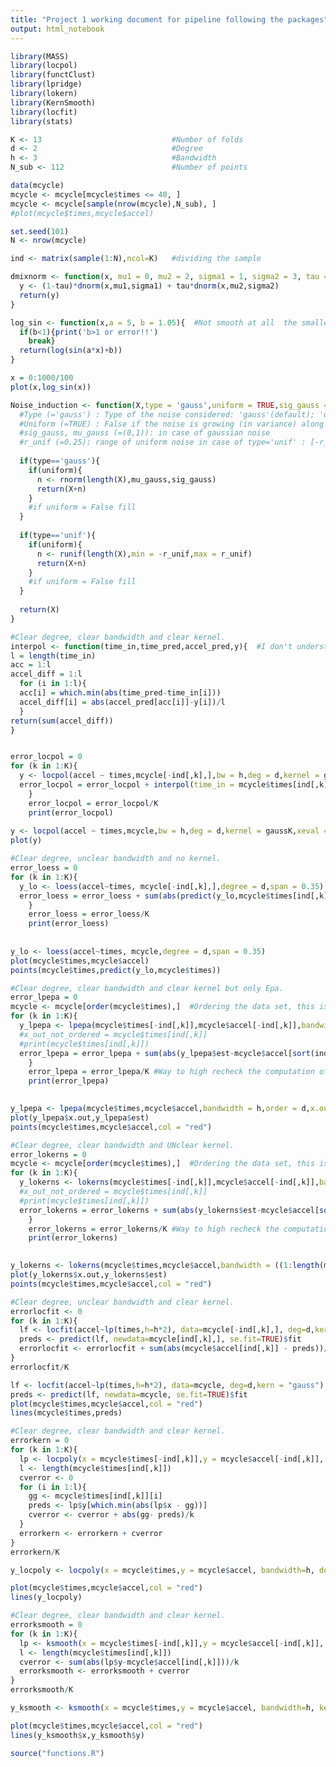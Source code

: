 ```yaml
---
title: "Project 1 working document for pipeline following the packages"
output: html_notebook
---
```


```r
library(MASS)
library(locpol)
library(functClust)
library(lpridge)
library(lokern)
library(KernSmooth)
library(locfit)
library(stats)
```


```r
K <- 13                             #Number of folds
d <- 2                              #Degree
h <- 3                              #Bandwidth
N_sub <- 112                        #Number of points
```


```r

data(mcycle)
mcycle <- mcycle[mcycle$times <= 40, ]
mcycle <- mcycle[sample(nrow(mcycle),N_sub), ]
#plot(mcycle$times,mcycle$accel)

set.seed(101)
N <- nrow(mcycle)

ind <- matrix(sample(1:N),ncol=K)   #dividing the sample

```

```r
dmixnorm <- function(x, mu1 = 0, mu2 = 2, sigma1 = 1, sigma2 = 3, tau = 0.7){   #Rather very smooth
  y <- (1-tau)*dnorm(x,mu1,sigma1) + tau*dnorm(x,mu2,sigma2)
  return(y)
}

log_sin <- function(x,a = 5, b = 1.05){  #Not smooth at all  the smaller a is, the smoother it is
  if(b<1){print('b>1 or error!!')
    break}
  return(log(sin(a*x)+b))
}

x = 0:1000/100
plot(x,log_sin(x))


```


```r
Noise_induction <- function(X,type = 'gauss',uniform = TRUE,sig_gauss = 1, mu_gauss = 0,r_unif = 0.25){
  #Type (='gauss') : Type of the noise considered: 'gauss'(default); 'unif'
  #Uniform (=TRUE) : False if the noise is growing (in variance) along with X-axis growing
  #sig_gauss, mu_gauss (=(0,1)): in case of gaussian noise
  #r_unif (=0.25): range of uniform noise in case of type='unif' : [-r_unif,r_unif]
  
  if(type=='gauss'){
    if(uniform){
      n <- rnorm(length(X),mu_gauss,sig_gauss)
      return(X+n)
    }
    #if uniform = False fill
  }
  
  if(type=='unif'){
    if(uniform){
      n <- runif(length(X),min = -r_unif,max = r_unif)
      return(X+n)
    }
    #if uniform = False fill
  }
    
  return(X)
}


```




```r
#Clear degree, clear bandwidth and clear kernel.
interpol <- function(time_in,time_pred,accel_pred,y){  #I don't understand how to compute                                                                  the function m(x)
l = length(time_in)  
acc = 1:l
accel_diff = 1:l
  for (i in 1:l){
  acc[i] = which.min(abs(time_pred-time_in[i]))
  accel_diff[i] = abs(accel_pred[acc[i]]-y[i])/l
  }
return(sum(accel_diff))
}


error_locpol = 0
for (k in 1:K){
  y <- locpol(accel ~ times,mcycle[-ind[,k],],bw = h,deg = d,kernel = gaussK,xeval = (24:400)/10)  #Instead of this two lines i can simply take xeval = the points that i want! (but then care about the indices)
  error_locpol = error_locpol + interpol(time_in = mcycle$times[ind[,k]],y = mcycle$accel[ind[,k]],accel_pred = y$lpFit$accel,time_pred = y$lpFit$times)
    }
    error_locpol = error_locpol/K
    print(error_locpol)
    
y <- locpol(accel ~ times,mcycle,bw = h,deg = d,kernel = gaussK,xeval = (24:400)/10) 
plot(y)
```

```r
#Clear degree, unclear bandwidth and no kernel.
error_loess = 0
for (k in 1:K){
  y_lo <- loess(accel~times, mcycle[-ind[,k],],degree = d,span = 0.35)  #Don't really understand how to compare h and span
  error_loess = error_loess + sum(abs(predict(y_lo,mcycle$times[ind[,k]])-mcycle$accel[ind[,k]]),na.rm = TRUE)/k
    }
    error_loess = error_loess/K
    print(error_loess)
    
    
y_lo <- loess(accel~times, mcycle,degree = d,span = 0.35)
plot(mcycle$times,mcycle$accel)
points(mcycle$times,predict(y_lo,mcycle$times))
```

```r
#Clear degree, clear bandwidth and clear kernel but only Epa.
error_lpepa = 0
mcycle <- mcycle[order(mcycle$times),]  #Ordering the data set, this is not an issue since the indices are still random
for (k in 1:K){
  y_lpepa <- lpepa(mcycle$times[-ind[,k]],mcycle$accel[-ind[,k]],bandwidth = h,order = d,x.out = mcycle$times[ind[,k]])
  #x_out_not_ordered = mcycle$times[ind[,k]]
  #print(mcycle$times[ind[,k]])
  error_lpepa = error_lpepa + sum(abs(y_lpepa$est-mcycle$accel[sort(ind[,k])]),na.rm = TRUE)/k
    }
    error_lpepa = error_lpepa/K #Way to high recheck the computation of error
    print(error_lpepa)
    

y_lpepa <- lpepa(mcycle$times,mcycle$accel,bandwidth = h,order = d,x.out = mcycle$times)
plot(y_lpepa$x.out,y_lpepa$est)
points(mcycle$times,mcycle$accel,col = "red")
```

```r
#Clear degree, clear bandwidth and UNclear kernel.
error_lokerns = 0
mcycle <- mcycle[order(mcycle$times),]  #Ordering the data set, this is not an issue since the indices are still random
for (k in 1:K){
  y_lokerns <- lokerns(mcycle$times[-ind[,k]],mcycle$accel[-ind[,k]],bandwidth = ((1:length(mcycle$accel[ind[,k]]))*0)+h,korder = d,x.out = mcycle$times[ind[,k]])
  #x_out_not_ordered = mcycle$times[ind[,k]]
  #print(mcycle$times[ind[,k]])
  error_lokerns = error_lokerns + sum(abs(y_lokerns$est-mcycle$accel[sort(ind[,k])]),na.rm = TRUE)/k
    }
    error_lokerns = error_lokerns/K #Way to high recheck the computation of error
    print(error_lokerns)
    

y_lokerns <- lokerns(mcycle$times,mcycle$accel,bandwidth = ((1:length(mcycle$accel))*0)+h,korder = d,x.out = mcycle$times)
plot(y_lokerns$x.out,y_lokerns$est)
points(mcycle$times,mcycle$accel,col = "red")
```

```r
#Clear degree, unclear bandwidth and clear kernel.
errorlocfit <- 0
for (k in 1:K){
  lf <- locfit(accel~lp(times,h=h*2), data=mcycle[-ind[,k],], deg=d,kern = "gauss")
  preds <- predict(lf, newdata=mcycle[ind[,k],], se.fit=TRUE)$fit
  errorlocfit <- errorlocfit + sum(abs(mcycle$accel[ind[,k]] - preds))/k
}
errorlocfit/K

lf <- locfit(accel~lp(times,h=h*2), data=mcycle, deg=d,kern = "gauss")  #it seems like since h is the halfradius,
preds <- predict(lf, newdata=mcycle, se.fit=TRUE)$fit
plot(mcycle$times,mcycle$accel,col = "red")
lines(mcycle$times,preds)

```

```r
#Clear degree, clear bandwidth and clear kernel.
errorkern = 0
for (k in 1:K){
  lp <- locpoly(x = mcycle$times[-ind[,k]],y = mcycle$accel[-ind[,k]], bandwidth=h, degree=2)
  l <- length(mcycle$times[ind[,k]])
  cverror <- 0
  for (i in 1:l){
    gg <- mcycle$times[ind[,k]][i]
    preds <- lp$y[which.min(abs(lp$x - gg))] 
    cverror <- cverror + abs(gg- preds)/k
  }
  errorkern <- errorkern + cverror
}
errorkern/K

y_locpoly <- locpoly(x = mcycle$times,y = mcycle$accel, bandwidth=h, degree=2,gridsize = N_sub)

plot(mcycle$times,mcycle$accel,col = "red")
lines(y_locpoly)
```


```r
#Clear degree, clear bandwidth and clear kernel.
errorksmooth = 0
for (k in 1:K){
  lp <- ksmooth(x = mcycle$times[-ind[,k]],y = mcycle$accel[-ind[,k]], bandwidth=h, kernel = "normal", x.points = mcycle$times[ind[,k]])
  l <- length(mcycle$times[ind[,k]])
  cverror <- sum(abs(lp$y-mcycle$accel[ind[,k]]))/k
  errorksmooth <- errorksmooth + cverror
}
errorksmooth/K

y_ksmooth <- ksmooth(x = mcycle$times,y = mcycle$accel, bandwidth=h, kernel = "normal",x.points = mcycle$times)

plot(mcycle$times,mcycle$accel,col = "red")
lines(y_ksmooth$x,y_ksmooth$y)
```
```r
source("functions.R")
```














